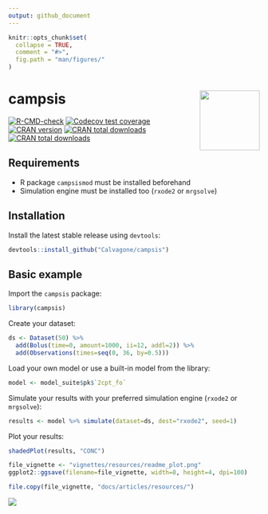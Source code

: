 ```yaml
---
output: github_document
---
```


```r
knitr::opts_chunk$set(
  collapse = TRUE,
  comment = "#>",
  fig.path = "man/figures/"
)
```

# campsis <img src='man/figures/logo.png' align="right" alt="" width="120" />

<!-- badges: start -->
[![R-CMD-check](https://github.com/Calvagone/campsis/workflows/R-CMD-check/badge.svg)](https://github.com/Calvagone/campsis/actions)
[![Codecov test coverage](https://codecov.io/gh/Calvagone/campsis/graph/badge.svg)](https://app.codecov.io/gh/Calvagone/campsis)
[![CRAN version](http://www.r-pkg.org/badges/version/campsis)](https://cran.r-project.org/package=campsis)
[![CRAN total downloads](https://cranlogs.r-pkg.org/badges/grand-total/campsis)](https://cran.r-project.org/package=campsis)
[![CRAN total downloads](https://cranlogs.r-pkg.org/badges/campsis)](https://cran.r-project.org/package=campsis)
<!-- badges: end -->

## Requirements

* R package `campsismod` must be installed beforehand
* Simulation engine must be installed too (`rxode2` or `mrgsolve`)

## Installation
Install the latest stable release using `devtools`:
  
```r
devtools::install_github("Calvagone/campsis")
```

## Basic example

Import the `campsis` package:

```r
library(campsis)
```

Create your dataset:

```r
ds <- Dataset(50) %>%
  add(Bolus(time=0, amount=1000, ii=12, addl=2)) %>%
  add(Observations(times=seq(0, 36, by=0.5)))
```

Load your own model or use a built-in model from the library:

```r
model <- model_suite$pk$`2cpt_fo`
```

Simulate your results with your preferred simulation engine (`rxode2` or `mrgsolve`):

```r
results <- model %>% simulate(dataset=ds, dest="rxode2", seed=1)
```

Plot your results:

```r
shadedPlot(results, "CONC")
```

```r
file_vignette <- "vignettes/resources/readme_plot.png"
ggplot2::ggsave(filename=file_vignette, width=8, height=4, dpi=100)
```

```r
file.copy(file_vignette, "docs/articles/resources/")
```

![](vignettes/resources/readme_plot.png)
